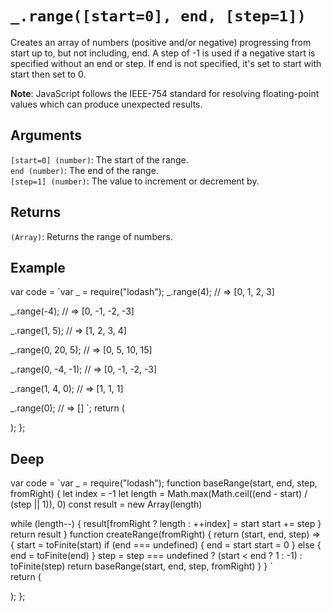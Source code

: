 # `_.range([start=0], end, [step=1])`

Creates an array of numbers (positive and/or negative) progressing from start up to, but not including, end. A step of -1 is used if a negative start is specified without an end or step. If end is not specified, it's set to start with start then set to 0.

**Note**: JavaScript follows the IEEE-754 standard for resolving floating-point values which can produce unexpected results.



## Arguments

`[start=0] (number)`: The start of the range.  
`end (number)`: The end of the range.  
`[step=1] (number)`: The value to increment or decrement by.

## Returns

`(Array)`: Returns the range of numbers.

## Example


var code = `var _ = require("lodash");
_.range(4);
// => [0, 1, 2, 3]
 
_.range(-4);
// => [0, -1, -2, -3]
 
_.range(1, 5);
// => [1, 2, 3, 4]
 
_.range(0, 20, 5);
// => [0, 5, 10, 15]
 
_.range(0, -4, -1);
// => [0, -1, -2, -3]
 
_.range(1, 4, 0);
// => [1, 1, 1]
 
_.range(0);
// => []
`;
  return (
    <div>
      <Embed source={code} />
    </div>
  );
};

<Demo />

## Deep

var code =  `var _ = require("lodash");
function baseRange(start, end, step, fromRight) {
  let index = -1
  let length = Math.max(Math.ceil((end - start) / (step || 1)), 0)
  const result = new Array(length)

  while (length--) {
    result[fromRight ? length : ++index] = start
    start += step
  }
  return result
}
function createRange(fromRight) {
  return (start, end, step) => {
    start = toFinite(start)
    if (end === undefined) {
      end = start
      start = 0
    } else {
      end = toFinite(end)
    }
    step = step === undefined ? (start < end ? 1 : -1) : toFinite(step)
    return baseRange(start, end, step, fromRight)
  }
}
`   
  return (
    <div>
      <Embed source={code} />
    </div>
  );
};

<DeepDemo/>